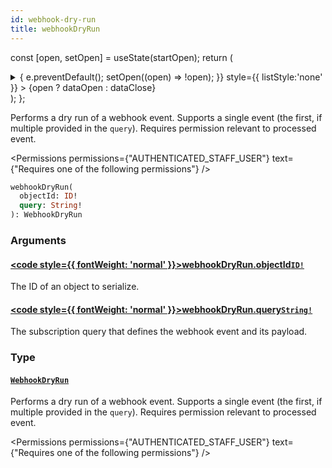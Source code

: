 ```yaml
---
id: webhook-dry-run
title: webhookDryRun
---
```






const [open, setOpen] = useState(startOpen);
return (
<details {...(open ? { open: true } : {})} className="details" style={{ border:'none', boxShadow:'none', background:'var(--ifm-background-color)' }}>
<summary
onClick={(e) => {
e.preventDefault();
setOpen((open) => !open);
}}
style={{ listStyle:'none' }} >
{open ? dataOpen : dataClose}
</summary>
{open && children}
</details>
);
};

Performs a dry run of a webhook event. Supports a single event (the first, if multiple provided in the `query`). Requires permission relevant to processed event.


<Badge text="Added in Saleor 3.11" class="badge badge--secondary margin-bottom--sm" />


<FeaturePreview />


<Permissions permissions={"AUTHENTICATED_STAFF_USER"} text={"Requires one of the following permissions"} />


```graphql
webhookDryRun(
  objectId: ID!
  query: String!
): WebhookDryRun
```

### Arguments

#### [<code style={{ fontWeight: 'normal' }}>webhookDryRun.<b>objectId</b></code>](#)<Bullet />[`ID!`](../../../api-reference/miscellaneous/scalars/id.mdx) <Badge class="badge badge--secondary" text="non-null"/> <Badge class="badge badge--secondary" text="scalar"/> <Badge class="badge badge--secondary" text="miscellaneous"/>

The ID of an object to serialize.

#### [<code style={{ fontWeight: 'normal' }}>webhookDryRun.<b>query</b></code>](#)<Bullet />[`String!`](../../../api-reference/miscellaneous/scalars/string.mdx) <Badge class="badge badge--secondary" text="non-null"/> <Badge class="badge badge--secondary" text="scalar"/> <Badge class="badge badge--secondary" text="miscellaneous"/>

The subscription query that defines the webhook event and its payload.

### Type

#### [`WebhookDryRun`](../../../api-reference/webhooks/objects/webhook-dry-run.mdx) <Badge class="badge badge--secondary" text="object"/> <Badge class="badge badge--secondary" text="webhooks"/>

Performs a dry run of a webhook event. Supports a single event (the first, if multiple provided in the `query`). Requires permission relevant to processed event.


<Badge text="Added in Saleor 3.11" class="badge badge--secondary margin-bottom--sm" />


<FeaturePreview />


<Permissions permissions={"AUTHENTICATED_STAFF_USER"} text={"Requires one of the following permissions"} />



